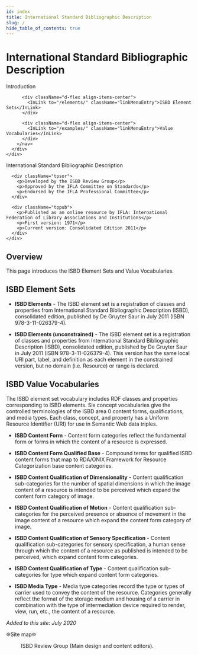 ```yaml
---
id: index
title: International Standard Bibliographic Description
slug: /
hide_table_of_contents: true
---
```



# International Standard Bibliographic Description

<div className="row my-2">
  <div className="col-md-5">
    <div className="row gx-0 me-4">
      <div className="col-md-12">
        <nav className="d-flex flex-column" aria-label="Navigation for main sections">
          <div className="d-flex align-items-center">
            <InLink to="/intro/" className="linkMenuEntry">Introduction</InLink>
          </div>

          <div className="d-flex align-items-center">
            <InLink to="/elements/" className="linkMenuEntry">ISBD Element Sets</InLink>
          </div>

          <div className="d-flex align-items-center">
            <InLink to="/examples/" className="linkMenuEntry">Value Vocabularies</InLink>
          </div>
        </nav>
      </div>
    </div>
  </div>

  <div className="col-md-7 border rounded">
    <div className="row my-2">
      <div className="tptit">
        <p>International Standard Bibliographic Description</p>
      </div>

      <div className="tpsor">
        <p>Developed by the ISBD Review Group</p>
        <p>Approved by the IFLA Committee on Standards</p>
        <p>Endorsed by the IFLA Professional Committee</p>
      </div>

      <div className="tppub">
        <p>Published as an online resource by IFLA: International Federation of Library Associations and Institutions</p>
        <p>First version: 1971</p>
        <p>Current version: Consolidated Edition 2011</p>
      </div>
    </div>
  </div>
</div>

<QuickStart
  introductionPath="/intro/"
  elementsPath="/elements/"
  examplesPath="/examples/"
/>

<DownloadPanel
  pdfUrl="#"
  ttlUrl="/rdf/ttl/isbd.ttl"
  jsonLdUrl="/rdf/jsonld/isbd.jsonld"
  xmlUrl="/rdf/xml/isbd.xml"
/>

## Overview

This page introduces the ISBD Element Sets and Value Vocabularies.

## ISBD Element Sets

* **ISBD Elements** - The ISBD element set is a registration of classes and properties from International Standard Bibliographic Description (ISBD), consolidated edition, published by De Gruyter Saur in July 2011 (ISBN 978-3-11-026379-4).

* **ISBD Elements (unconstrained)** - The ISBD element set is a registration of classes and properties from International Standard Bibliographic Description (ISBD), consolidated edition, published by De Gruyter Saur in July 2011 (ISBN 978-3-11-026379-4). This version has the same local URI part, label, and definition as each element in the constrained version, but no domain (i.e. Resource) or range is declared.

## ISBD Value Vocabularies

The ISBD element set vocabulary includes RDF classes and properties corresponding to ISBD elements. Six concept vocabularies give the controlled terminologies of the ISBD area 0 content forms, qualifications, and media types. Each class, concept, and property has a Uniform Resource Identifier (URI) for use in Semantic Web data triples.

* **ISBD Content Form** - Content form categories reflect the fundamental form or forms in which the content of a resource is expressed.

* **ISBD Content Form Qualified Base** - Compound terms for qualified ISBD content forms that map to RDA/ONIX Framework for Resource Categorization base content categories.

* **ISBD Content Qualification of Dimensionality** - Content qualification sub-categories for the number of spatial dimensions in which the image content of a resource is intended to be perceived which expand the content form category of image.

* **ISBD Content Qualification of Motion** - Content qualification sub-categories for the perceived presence or absence of movement in the image content of a resource which expand the content form category of image.

* **ISBD Content Qualification of Sensory Specification** - Content qualification sub-categories for sensory specification, a human sense through which the content of a resource as published is intended to be perceived, which expand content form categories.

* **ISBD Content Qualification of Type** - Content qualification sub-categories for type which expand content form categories.

* **ISBD Media Type** - Media type categories record the type or types of carrier used to convey the content of the resource. Categories generally reflect the format of the storage medium and housing of a carrier in combination with the type of intermediation device required to render, view, run, etc., the content of a resource.

*Added to this site: July 2020*

<div className="row my-1 py-1 navISBDMMain text-center">
  <p className="m-0 p-0">&#10058;<OutLink to="/siteMap" className="linkFooter">Site map</OutLink>&#10058;</p>
  <div className="m-1 p-0">
    <OutLink to="https://creativecommons.org/licenses/by/4.0/" className="me-1">
      <Figure
        src="img/cc0_by.png"
        alt="Badge for Creative Commons Attribution 4.0 International license"
        caption=""
      />
    </OutLink>
    <p className="m-0">ISBD Review Group (Main design and content editors).</p>
  </div>
</div>
